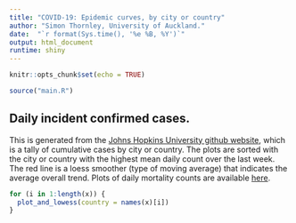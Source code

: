 ```yaml
---
title: "COVID-19: Epidemic curves, by city or country"
author: "Simon Thornley, University of Auckland."
date:  "`r format(Sys.time(), '%e %B, %Y')`"
output: html_document
runtime: shiny
---
```


```r
knitr::opts_chunk$set(echo = TRUE)

source("main.R")

```


## Daily incident confirmed cases.

This is generated from the [Johns Hopkins University github website](https://raw.githubusercontent.com/CSSEGISandData/COVID-19/master/csse_covid_19_data/csse_covid_19_time_series/time_series_19-covid-Confirmed.csv), which is a tally of cumulative cases by city or country. The plots are sorted with the city or country with the highest mean daily count over the last week. The red line is a loess smoother (type of moving average) that indicates the average overall trend. Plots of daily mortality counts are available [here](https://sithor.shinyapps.io/coronavirus_mortality/).

```r
for (i in 1:length(x)) {
  plot_and_lowess(country = names(x)[i])
}



```
